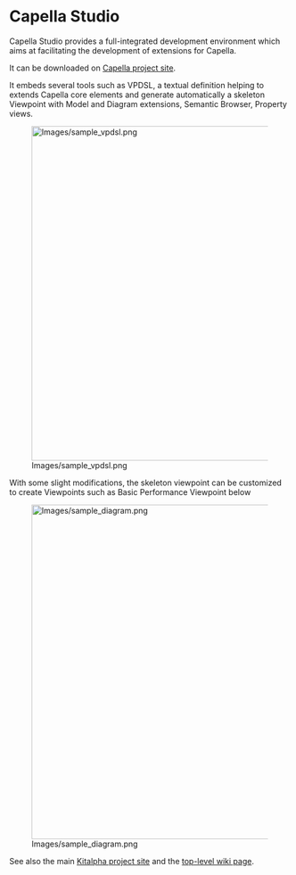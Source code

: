 = Capella Studio =

Capella Studio provides a full-integrated development environment which aims at facilitating the development of extensions for Capella.

It can be downloaded on [https://www.polarsys.org/Capella Capella project site].

It embeds several tools such as VPDSL, a textual definition helping to extends Capella core elements and generate automatically a skeleton Viewpoint with Model and Diagram extensions, Semantic Browser, Property views.

[[File:Images/sample_vpdsl.png|thumbnail|600px]]

With some slight modifications, the skeleton viewpoint can be customized to create Viewpoints such as Basic Performance Viewpoint below

[[File:Images/sample_diagram.png|thumbnail|600px]]

See also the main [https://www.polarsys.org/Kitalpha Kitalpha project site] and the [https://wiki.polarsys.org/Kitalpha top-level wiki page].

